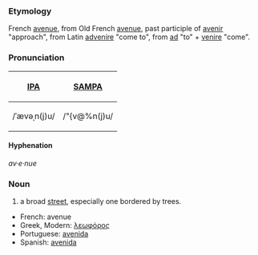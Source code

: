 ===Etymology===
French [[avenue]], from Old French [[avenue]], past participle of [[avenir]] "approach", from Latin [[advenire]] "come to", from [[ad]] "to" + [[venire]] "come".

===Pronunciation===
{| border=1 cellpadding=5
! [[w:IPA|IPA]] !! [[w:SAMPA|SAMPA]]
|-
| /ˈævəˌn(j)u/ || /"{v@%n(j)u/
|}

====Hyphenation====
''av·e·nue''

===Noun===
#a broad [[street]], especially one bordered by trees.

*French: avenue
*Greek, Modern: [[λεωφόρος]]
*Portuguese: [[avenida]]
*Spanish: [[avenida]]